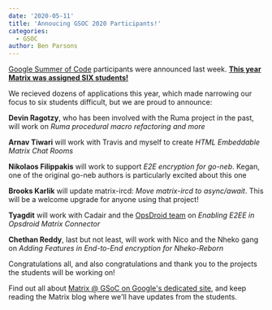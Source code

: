 ```yaml
---
date: '2020-05-11'
title: 'Annoucing GSOC 2020 Participants!'
categories:
  - GSOC
author: Ben Parsons
---
```


[Google Summer of Code](https://summerofcode.withgoogle.com/) participants were announced last week. **[This year Matrix was assigned SIX students!](https://summerofcode.withgoogle.com/organizations/6060943798173696/)**

We recieved dozens of applications this year, which made narrowing our focus to six students difficult, but we are proud to announce:

**Devin Ragotzy**, who has been involved with the Ruma project in the past, will work on *Ruma procedural macro refactoring and more*

**Arnav Tiwari** will work with Travis and myself to create *HTML Embeddable Matrix Chat Rooms*

**Nikolaos Filippakis** will work to support *E2E encryption for go-neb*. Kegan, one of the original go-neb authors is particularly excited about this one

**Brooks Karlik** will update matrix-ircd: *Move matrix-ircd to async/await*. This will be a welcome upgrade for anyone using that project!

**Tyagdit** will work with Cadair and the [OpsDroid team](/blog/2020/05/01/this-week-in-matrix-2020-05-01) on *Enabling E2EE in Opsdroid Matrix Connector*

**Chethan Reddy**, last but not least, will work with Nico and the Nheko gang on *Adding Features in End-to-End encryption for Nheko-Reborn*

Congratulations all, and also congratulations and thank you to the projects the students will be working on!

Find out all about [Matrix @ GSoC on Google's dedicated site](https://summerofcode.withgoogle.com/organizations/6060943798173696/), and keep reading the Matrix blog where we'll have updates from the students.
